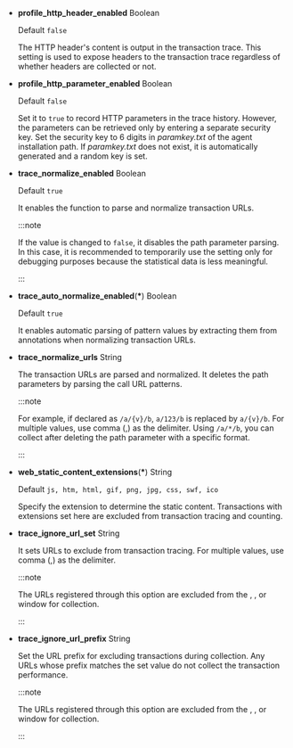 - **profile_http_header_enabled** <span class='type'>Boolean</span>

  Default `false`

  The HTTP header's content is output in the transaction trace. This setting is used to expose headers to the transaction trace regardless of whether headers are collected or not. 

- **profile_http_parameter_enabled** <span class='type'>Boolean</span><ScrollToLink anchor='profile_http_parameter' />

  Default `false`

  Set it to `true` to record HTTP parameters in the trace history. However, the parameters can be retrieved only by entering a separate security key. Set the security key to 6 digits in _paramkey.txt_ of the agent installation path. If _paramkey.txt_ does not exist, it is automatically generated and a random key is set.

- **trace_normalize_enabled** <span class='type'>Boolean</span>

  Default `true`

  It enables the function to parse and normalize transaction URLs.

  :::note

  If the value is changed to `false`, it disables the path parameter parsing. In this case, it is recommended to temporarily use the setting only for debugging purposes because the statistical data is less meaningful.

  :::

- **trace_auto_normalize_enabled**(**\***) <span class='type'>Boolean</span>

  Default `true`

  It enables automatic parsing of pattern values by extracting them from annotations when normalizing transaction URLs.

- **trace_normalize_urls** <span class='type'>String</span>

  The transaction URLs are parsed and normalized. It deletes the path parameters by parsing the call URL patterns.  

  :::note

  For example, if declared as `/a/{v}/b`, `a/123/b` is replaced by `a/{v}/b`. For multiple values, use comma (,) as the delimiter. Using `/a/*/b`, you can collect after deleting the path parameter with a specific format.

  :::

- **web_static_content_extensions**(**\***) <span class='type'>String</span>

  Default `js, htm, html, gif, png, jpg, css, swf, ico`

  Specify the extension to determine the static content. Transactions with extensions set here are excluded from transaction tracing and counting.

- **trace_ignore_url_set** <span class='type'>String</span>

  It sets URLs to exclude from transaction tracing. For multiple values, use comma (,) as the delimiter.

  :::note

  The URLs registered through this option are excluded from the <Cmdname sid="side_hitmap" className="uitext" />, <Cmdname sid="TTL06209" className="uitext" />, or <Cmdname sid="TTL06527" className="uitext" /> window for collection.

  :::

- **trace_ignore_url_prefix** <span class='type'>String</span>

  Set the URL prefix for excluding transactions during collection. Any URLs whose prefix matches the set value do not collect the transaction performance.

  :::note

  The URLs registered through this option are excluded from the <Cmdname sid="side_hitmap" className="uitext" />, <Cmdname sid="TTL06209" className="uitext" />, or <Cmdname sid="TTL06527" className="uitext" /> window for collection.

  :::
